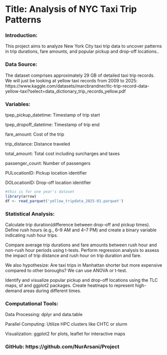 # Title: Analysis of NYC Taxi Trip Patterns

### Introduction: 

This project aims to analyze New York City taxi trip data to uncover patterns in trip durations, fare amounts, and popular pickup and drop-off locations..

### Data Source: 

The dataset comprises approximately 29 GB of detailed taxi trip records. We will just be looking at yellow taxi records from 2009 to 2025: https://www.kaggle.com/datasets/marcbrandner/tlc-trip-record-data-yellow-taxi?select=data_dictionary_trip_records_yellow.pdf

### Variables:

tpep_pickup_datetime: Timestamp of trip start 

tpep_dropoff_datetime: Timestamp of trip end 

fare_amount: Cost of the trip

trip_distance: Distance traveled

total_amount: Total cost including surcharges and taxes

passenger_count: Number of passengers

PULocationID: Pickup location identifier

DOLocationID: Drop-off location identifier


```r
#this is for one year's dataset
library(arrow)
df <- read_parquet('yellow_tripdata_2025-01.parquet')
```

### Statistical Analysis:

Calculate trip duration(difference between drop-off and pickup times).
Define rush hours (e.g., 6–9 AM and 4–7 PM) and create a binary variable indicating rush hour trips.

Compare average trip durations and fare amounts between rush hour and non-rush hour periods using t-tests.
Perform regression analysis to assess the impact of trip distance and rush hour on trip duration and fare.
 
We also hypothesize: Are taxi trips in Manhattan shorter but more expensive compared to other boroughs? We can use ANOVA or t-test.


Identify and visualize popular pickup and drop-off locations using the TLC maps, sf and ggplot2 packages.
Create heatmaps to represent high-demand areas during different times.

### Computational Tools:

Data Processing: dplyr and data.table

Parallel Computing: Utilize HPC clusters like CHTC or slurm

Visualization: ggplot2 for plots, leaflet for interactive maps

### GitHub: https://github.com/NurArsani/Project


